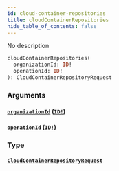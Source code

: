 ```yaml
---
id: cloud-container-repositories
title: cloudContainerRepositories
hide_table_of_contents: false
---
```



No description

```graphql
cloudContainerRepositories(
  organizationId: ID!
  operationId: ID!
): CloudContainerRepositoryRequest
```


### Arguments

#### [`organizationId`](#) ([`ID!`](/swapi/scalars/id))




#### [`operationId`](#) ([`ID!`](/swapi/scalars/id))




### Type

#### [`CloudContainerRepositoryRequest`](/swapi/objects/cloud-container-repository-request)
